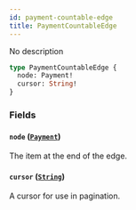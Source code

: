 ```yaml
---
id: payment-countable-edge
title: PaymentCountableEdge
---
```



No description

```graphql
type PaymentCountableEdge {
  node: Payment!
  cursor: String!
}
```


### Fields

#### `node` ([`Payment`](../../../developer/api-reference/objects/payment))

The item at the end of the edge.


#### `cursor` ([`String`](../../../developer/api-reference/scalars/string))

A cursor for use in pagination.




